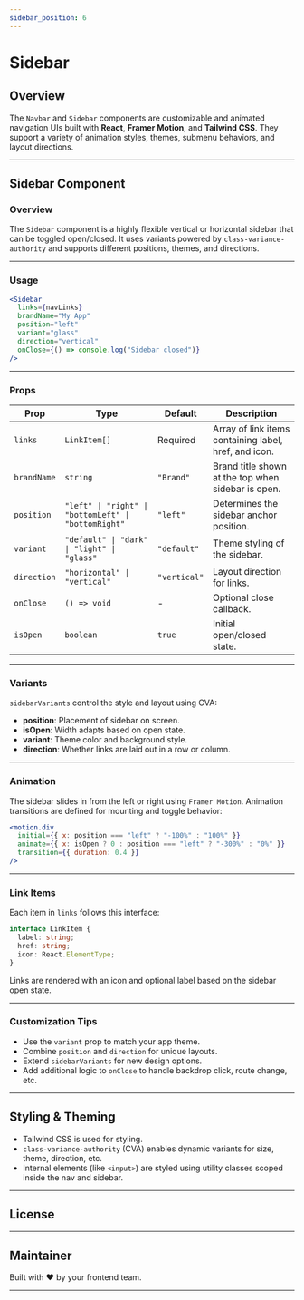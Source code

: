 ```yaml
---
sidebar_position: 6
---
```

# Sidebar

## Overview

The `Navbar` and `Sidebar` components are customizable and animated navigation UIs built with **React**, **Framer Motion**, and **Tailwind CSS**. They support a variety of animation styles, themes, submenu behaviors, and layout directions.

---

## Sidebar Component

### Overview

The `Sidebar` component is a highly flexible vertical or horizontal sidebar that can be toggled open/closed. It uses variants powered by `class-variance-authority` and supports different positions, themes, and directions.

---

### Usage

```jsx
<Sidebar  
  links={navLinks}  
  brandName="My App"  
  position="left"  
  variant="glass"  
  direction="vertical"  
  onClose={() => console.log("Sidebar closed")}  
/>
```

---

### Props

| Prop         | Type                                                                 | Default     | Description                                                   |
|--------------|----------------------------------------------------------------------|-------------|---------------------------------------------------------------|
| `links`      | `LinkItem[]`                                                        | Required    | Array of link items containing label, href, and icon.         |
| `brandName`  | `string`                                                            | `"Brand"`   | Brand title shown at the top when sidebar is open.           |
| `position`   | `"left" \| "right" \| "bottomLeft" \| "bottomRight"`                | `"left"`    | Determines the sidebar anchor position.                      |
| `variant`    | `"default" \| "dark" \| "light" \| "glass"`                         | `"default"` | Theme styling of the sidebar.                                |
| `direction`  | `"horizontal" \| "vertical"`                                        | `"vertical"`| Layout direction for links.                                  |
| `onClose`    | `() => void`                                                        | -           | Optional close callback.                                      |
| `isOpen`     | `boolean`                                                           | `true`      | Initial open/closed state.                                   |

---

### Variants

`sidebarVariants` control the style and layout using CVA:

- **position**: Placement of sidebar on screen.
- **isOpen**: Width adapts based on open state.
- **variant**: Theme color and background style.
- **direction**: Whether links are laid out in a row or column.

---

### Animation

The sidebar slides in from the left or right using `Framer Motion`. Animation transitions are defined for mounting and toggle behavior:

```jsx
<motion.div  
  initial={{ x: position === "left" ? "-100%" : "100%" }}  
  animate={{ x: isOpen ? 0 : position === "left" ? "-300%" : "0%" }}  
  transition={{ duration: 0.4 }}  
/>
```

---

### Link Items

Each item in `links` follows this interface:

```typescript
interface LinkItem {  
  label: string;  
  href: string;  
  icon: React.ElementType;  
}
```

Links are rendered with an icon and optional label based on the sidebar open state.

---

### Customization Tips

- Use the `variant` prop to match your app theme.
- Combine `position` and `direction` for unique layouts.
- Extend `sidebarVariants` for new design options.
- Add additional logic to `onClose` to handle backdrop click, route change, etc.

---

## Styling & Theming

- Tailwind CSS is used for styling.
- `class-variance-authority` (CVA) enables dynamic variants for size, theme, direction, etc.
- Internal elements (like `<input>`) are styled using utility classes scoped inside the nav and sidebar.

---

## License

---

## Maintainer

Built with ❤️ by your frontend team.

---
```
